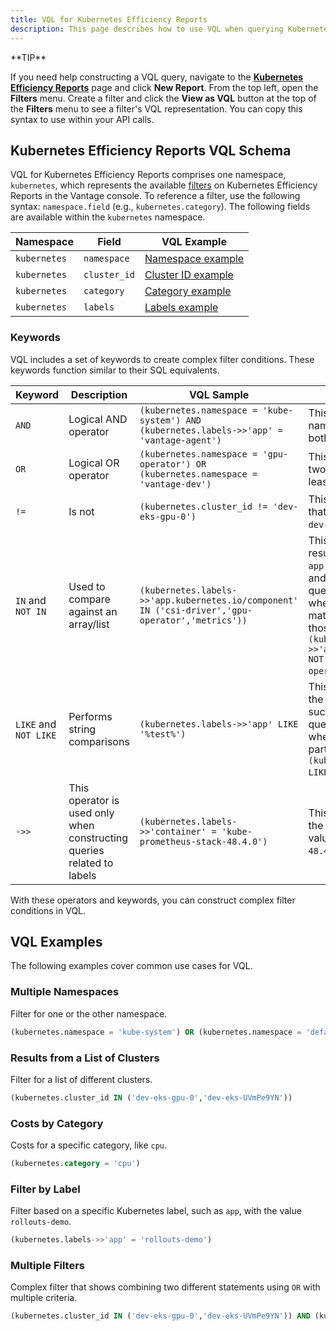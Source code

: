 ```yaml
---
title: VQL for Kubernetes Efficiency Reports
description: This page describes how to use VQL when querying Kubernetes Efficiency Reports in the API or using the Terraform Provider.
---
```


<Tip>
**TIP**

If you need help constructing a VQL query, navigate to the [**Kubernetes Efficiency Reports**](https://console.vantage.sh/kubernetes/efficiency_reports) page and click **New Report**. From the top left, open the **Filters** menu. Create a filter and click the **View as VQL** button at the top of the **Filters** menu to see a filter's VQL representation. You can copy this syntax to use within your API calls.
</Tip>

## Kubernetes Efficiency Reports VQL Schema

VQL for Kubernetes Efficiency Reports comprises one namespace, `kubernetes`, which represents the available [filters](/kubernetes#efficiency-reports) on Kubernetes Efficiency Reports in the Vantage console. To reference a filter, use the following syntax: `namespace.field` (e.g., `kubernetes.category`). The following fields are available within the `kubernetes` namespace.

| Namespace | Field | VQL Example |
| --- | --- | --- |
| `kubernetes` | `namespace` | [Namespace example](/vql_kubernetes_efficiency_report#multiple-namespaces) |
| `kubernetes` | `cluster_id` | [Cluster ID example](/vql_kubernetes_efficiency_report#results-from-a-list-of-clusters) |
| `kubernetes` | `category` | [Category example](/vql_kubernetes_efficiency_report#costs-by-category) |
| `kubernetes` | `labels` | [Labels example](/vql_kubernetes_efficiency_report#filter-by-label) |

### Keywords

VQL includes a set of keywords to create complex filter conditions. These keywords function similar to their SQL equivalents.

| Keyword | Description | VQL Sample | Explanation |
| --- | --- | --- | --- |
| `AND` | Logical AND operator | `(kubernetes.namespace = 'kube-system') AND (kubernetes.labels->>'app' = 'vantage-agent')` | This example filters for a specific namespace and label, where both conditions must be true. |
| `OR` | Logical OR operator | `(kubernetes.namespace = 'gpu-operator') OR (kubernetes.namespace = 'vantage-dev')` | This example looks for results in two different namespaces. At least one condition must be true. |
| `!=` | Is not | `(kubernetes.cluster_id != 'dev-eks-gpu-0')` | This example looks for results that are in any cluster except for `dev-eks-gpu-0`. |
| `IN` and `NOT IN` | Used to compare against an array/list | `(kubernetes.labels->>'app.kubernetes.io/component' IN ('csi-driver','gpu-operator','metrics'))` | This example searches for results with the `app.kubernetes.io/component` key and multiple values.      This same query also works for `NOT IN` where the results are anything matching the label key except for those particular values: `(kubernetes.labels->>'app.kubernetes.io/component' NOT IN ('csi-driver','gpu-operator','metrics'))`. |
| `LIKE` and `NOT LIKE` | Performs string comparisons | `(kubernetes.labels->>'app' LIKE '%test%')` | This example selects data where the `app` label value contains `test`, such as `test-app`.      This same query also works for `NOT LIKE` where data does not contain a particular string: `(kubernetes.labels->>'app' NOT LIKE '%test%')`. |
| `->>` | This operator is used only when constructing queries related to labels | `(kubernetes.labels->>'container' = 'kube-prometheus-stack-48.4.0')` | This example looks results with the label name of `container` and value of `kube-prometheus-stack-48.4.0`. |

With these operators and keywords, you can construct complex filter conditions in VQL.

## VQL Examples

The following examples cover common use cases for VQL.

### Multiple Namespaces

Filter for one or the other namespace.

```sql
(kubernetes.namespace = 'kube-system') OR (kubernetes.namespace = 'default')
```

### Results from a List of Clusters

Filter for a list of different clusters.

```sql
(kubernetes.cluster_id IN ('dev-eks-gpu-0','dev-eks-UVmPe9YN'))
```

### Costs by Category

Costs for a specific category, like `cpu`.

```sql
(kubernetes.category = 'cpu')
```

### Filter by Label

Filter based on a specific Kubernetes label, such as `app`, with the value `rollouts-demo`.

```sql
(kubernetes.labels->>'app' = 'rollouts-demo')
```

### Multiple Filters

Complex filter that shows combining two different statements using `OR` with multiple criteria.

```sql
(kubernetes.cluster_id IN ('dev-eks-gpu-0','dev-eks-UVmPe9YN')) AND (kubernetes.category = 'cpu') OR (kubernetes.cluster_id IN ('dev-eks-gpu-0','dev-eks-UVmPe9YN')) AND (kubernetes.category = 'gpu')
```
